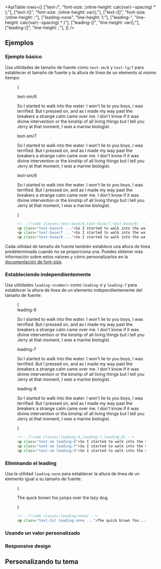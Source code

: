 

<ApiTable
  rows={[
    ["text-<size>/<number>", "font-size: <size>;\nline-height: calc(var(--spacing) * <number>);"],
    ["text-<size>/(<custom-property>)", "font-size: <size>;\nline-height: var(<custom-property>);"],
    ["text-<size>/[<value>]", "font-size: <size>;\nline-height: <value>;"],
    ["leading-none", "line-height: 1;"],
    ["leading-<number>", "line-height: calc(var(--spacing) * <number>)"],
    ["leading-(<custom-property>)", "line-height: var(<custom-property>);"],
    ["leading-[<value>]", "line-height: <value>;"],
  ]}
/>

## Ejemplos

### Ejemplo básico

Usa utilidades de tamaño de fuente como `text-sm/6` y `text-lg/7` para establecer el tamaño de fuente y la altura de línea de un elemento al mismo tiempo:

<Figure>

<Example>{
  <div className="flex flex-col gap-8">
    <div>
      <span className="mb-3 font-mono text-xs font-medium text-gray-500 dark:text-gray-400">text-sm/6</span>
      <p className="text-sm/6 text-gray-900 dark:text-gray-200">
        So I started to walk into the water. I won't lie to you boys, I was terrified. But I pressed on, and as I made
        my way past the breakers a strange calm came over me. I don't know if it was divine intervention or the kinship
        of all living things but I tell you Jerry at that moment, I <em>was</em> a marine biologist.
      </p>
    </div>
    <div>
      <span className="mb-3 font-mono text-xs font-medium text-gray-500 dark:text-gray-400">text-sm/7</span>
      <p className="text-sm/7 text-gray-900 dark:text-gray-200">
        So I started to walk into the water. I won't lie to you boys, I was terrified. But I pressed on, and as I made
        my way past the breakers a strange calm came over me. I don't know if it was divine intervention or the kinship
        of all living things but I tell you Jerry at that moment, I <em>was</em> a marine biologist.
      </p>
    </div>
    <div>
      <span className="mb-3 font-mono text-xs font-medium text-gray-500 dark:text-gray-400">text-sm/8</span>
      <p className="text-sm/8 text-gray-900 dark:text-gray-200">
        So I started to walk into the water. I won't lie to you boys, I was terrified. But I pressed on, and as I made
        my way past the breakers a strange calm came over me. I don't know if it was divine intervention or the kinship
        of all living things but I tell you Jerry at that moment, I <em>was</em> a marine biologist.
      </p>
    </div>

  </div>
}</Example>

```html
<!-- [!code classes:text-base/6,text-base/7,text-base/8] -->
<p class="text-base/6 ...">So I started to walk into the water...</p>
<p class="text-base/7 ...">So I started to walk into the water...</p>
<p class="text-base/8 ...">So I started to walk into the water...</p>
```

</Figure>

Cada utilidad de tamaño de fuente también establece una altura de línea predeterminada cuando no se proporciona una. Puedes obtener más información sobre estos valores y cómo personalizarlos en la [documentación de font-size](/docs/font-size).

### Estableciendo independientemente

Usa utilidades `leading-<number>` como `leading-6` y `leading-7` para establecer la altura de línea de un elemento independientemente del tamaño de fuente:

<Figure>

<Example>
  {
    <div className="flex flex-col gap-8">
      <div>
        <span className="mb-3 font-mono text-xs font-medium text-gray-500 dark:text-gray-400">leading-6</span>
        <p className="leading-6 text-gray-900 dark:text-gray-200">
          So I started to walk into the water. I won't lie to you boys, I was terrified. But I pressed on, and as I made
          my way past the breakers a strange calm came over me. I don't know if it was divine intervention or the
          kinship of all living things but I tell you Jerry at that moment, I <em>was</em> a marine biologist.
        </p>
      </div>
      <div>
        <span className="mb-3 font-mono text-xs font-medium text-gray-500 dark:text-gray-400">leading-7</span>
        <p className="leading-7 text-gray-900 dark:text-gray-200">
          So I started to walk into the water. I won't lie to you boys, I was terrified. But I pressed on, and as I made
          my way past the breakers a strange calm came over me. I don't know if it was divine intervention or the
          kinship of all living things but I tell you Jerry at that moment, I <em>was</em> a marine biologist.
        </p>
      </div>
      <div>
        <span className="mb-3 font-mono text-xs font-medium text-gray-500 dark:text-gray-400">leading-8</span>
        <p className="leading-8 text-gray-900 dark:text-gray-200">
          So I started to walk into the water. I won't lie to you boys, I was terrified. But I pressed on, and as I made
          my way past the breakers a strange calm came over me. I don't know if it was divine intervention or the
          kinship of all living things but I tell you Jerry at that moment, I <em>was</em> a marine biologist.
        </p>
      </div>
    </div>
  }
</Example>

```html
<!-- [!code classes:leading-6,leading-7,leading-8] -->
<p class="text-sm leading-6">So I started to walk into the water...</p>
<p class="text-sm leading-7">So I started to walk into the water...</p>
<p class="text-sm leading-8">So I started to walk into the water...</p>
```

</Figure>

### Eliminando el leading

Usa la utilidad `leading-none` para establecer la altura de línea de un elemento igual a su tamaño de fuente:

<Figure>

<Example>
  {
    <p className="mx-auto max-w-2xs text-2xl leading-none text-gray-900 dark:text-gray-200">
      The quick brown fox jumps over the lazy dog.
    </p>
  }
</Example>

```html
<!-- [!code classes:leading-none] -->
<p class="text-2xl leading-none ...">The quick brown fox...</p>
```

</Figure>

### Usando un valor personalizado

<UsingACustomValue element="p" utility="leading" name="line height" variable="line-height" value="1.5" />

### Responsive design

<ResponsiveDesign element="p" property="line-height" defaultClass="leading-5" featuredClass="leading-6" />

## Personalizando tu tema

<CustomizingYourSpacingScale utility="leading" />
